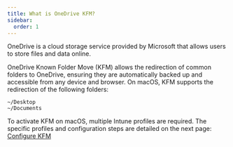 ```yaml
---
title: What is OneDrive KFM?
sidebar:
  order: 1
---
```



<Aside>
OneDrive is a cloud storage service provided by Microsoft that allows users to store files and data online.
</Aside>


OneDrive Known Folder Move (KFM) allows the redirection of common folders to OneDrive, ensuring they are automatically backed up and accessible from any device and browser. On macOS, KFM supports the redirection of the following folders:

    ~/Desktop
    ~/Documents

To activate KFM on macOS, multiple Intune profiles are required. The specific profiles and configuration steps are detailed on the next page: [Configure KFM](https://www.intunemacadmins.com/onedrive-known-folder-move-kfm/configure_kfm/)